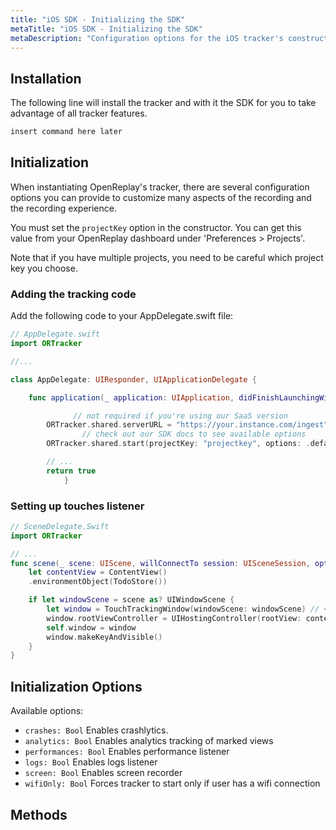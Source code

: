 ```yaml
---
title: "iOS SDK - Initializing the SDK"
metaTitle: "iOS SDK - Initializing the SDK"
metaDescription: "Configuration options for the iOS tracker's constructor method"
---
```


## Installation

The following line will install the tracker and with it the SDK for you to take advantage of all tracker features.

```bash
insert command here later
```

## Initialization
When instantiating OpenReplay's tracker, there are several configuration options you can provide to customize many aspects of the recording and the recording experience.

You must set the `projectKey` option in the constructor. You can get this value from your OpenReplay dashboard under 'Preferences > Projects'.

<Aside type="tip">
	Note that if you have multiple projects, you need to be careful which project key you choose.
</Aside>


### Adding the tracking code

Add the following code to your AppDelegate.swift file:

```swift
// AppDelegate.swift
import ORTracker

//...

class AppDelegate: UIResponder, UIApplicationDelegate {

    func application(_ application: UIApplication, didFinishLaunchingWithOptions launchOptions: [UIApplication.LaunchOptionsKey: Any]?) -> Bool {

			  // not required if you're using our SaaS version
        ORTracker.shared.serverURL = "https://your.instance.com/ingest"
				// check out our SDK docs to see available options
        ORTracker.shared.start(projectKey: "projectkey", options: .defaults)

        // ...
        return true
			}
```

### Setting up touches listener

```swift
// SceneDelegate.Swift
import ORTracker

// ...
func scene(_ scene: UIScene, willConnectTo session: UISceneSession, options connectionOptions: UIScene.ConnectionOptions) {
	let contentView = ContentView()
	.environmentObject(TodoStore())

	if let windowScene = scene as? UIWindowScene {
		let window = TouchTrackingWindow(windowScene: windowScene) // <<<< here
		window.rootViewController = UIHostingController(rootView: contentView)
		self.window = window
		window.makeKeyAndVisible()
	}
}
```
## Initialization Options

Available options:
- `crashes: Bool` Enables crashlytics.
- `analytics: Bool` Enables analytics tracking of marked views
- `performances: Bool` Enables performance listener
- `logs: Bool` Enables logs listener
- `screen: Bool` Enables screen recorder
- `wifiOnly: Bool` Forces tracker to start only if user has a wifi connection

## Methods
<div class="grid grid-cols-12 md:grid-cols-12 gap-3 md:gap-4">
	<ORCard title="Get to know the methods" url="/ios-sdk/modules" hideIcon={true} width="100"/>
</div>
